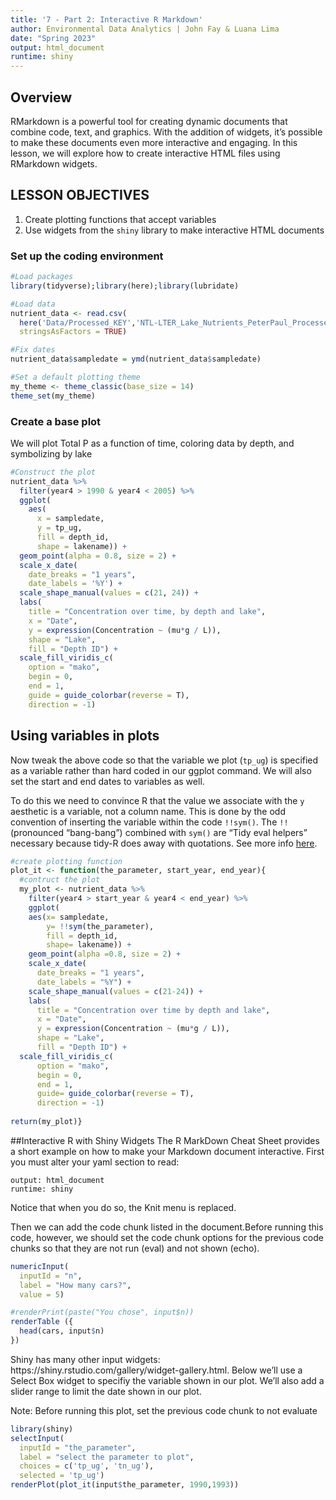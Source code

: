 ```yaml
---
title: '7 - Part 2: Interactive R Markdown'
author: Environmental Data Analytics | John Fay & Luana Lima 
date: "Spring 2023"
output: html_document
runtime: shiny
---
```


## Overview
RMarkdown is a powerful tool for creating dynamic documents that combine code, text, and graphics. With the addition of widgets, it's possible to make these documents even more interactive and engaging. In this lesson, we will explore how to create interactive HTML files using RMarkdown widgets.

## LESSON OBJECTIVES

1. Create plotting functions that accept variables
2. Use widgets from the `shiny` library to make interactive HTML documents

### Set up the coding environment
```r
#Load packages
library(tidyverse);library(here);library(lubridate)

#Load data
nutrient_data <- read.csv(
  here('Data/Processed_KEY','NTL-LTER_Lake_Nutrients_PeterPaul_Processed.csv'),
  stringsAsFactors = TRUE)

#Fix dates
nutrient_data$sampledate = ymd(nutrient_data$sampledate)

#Set a default plotting theme
my_theme <- theme_classic(base_size = 14)
theme_set(my_theme)

```


### Create a base plot
We will plot Total P as a function of time, coloring data by depth, and symbolizing by lake
```r
#Construct the plot
nutrient_data %>% 
  filter(year4 > 1990 & year4 < 2005) %>% 
  ggplot(
    aes(
      x = sampledate, 
      y = tp_ug, 
      fill = depth_id, 
      shape = lakename)) +
  geom_point(alpha = 0.8, size = 2) +
  scale_x_date(
    date_breaks = "1 years",
    date_labels = '%Y') +
  scale_shape_manual(values = c(21, 24)) +
  labs(
    title = "Concentration over time, by depth and lake",
    x = "Date", 
    y = expression(Concentration ~ (mu*g / L)), 
    shape = "Lake", 
    fill = "Depth ID") +
  scale_fill_viridis_c(
    option = "mako", 
    begin = 0, 
    end = 1, 
    guide = guide_colorbar(reverse = T),
    direction = -1)
```

## Using variables in plots
Now tweak the above code so that the variable we plot (`tp_ug`) is specified as a variable rather than hard coded in our ggplot command. We will also set the start and end dates to variables as well. 

To do this we need to convince R that the value we associate with the `y` aesthetic is a variable, not a column name. This is done by the odd convention of inserting the variable within the code `!!sym()`. The `!!` (pronounced "bang-bang") combined with `sym()` are "Tidy eval helpers" necessary because tidy-R does away with quotations. See more info [here](https://ggplot2.tidyverse.org/reference/tidyeval.html).

```r
#create plotting function
plot_it <- function(the_parameter, start_year, end_year){
  #contruct the plot
  my_plot <- nutrient_data %>%
    filter(year4 > start_year & year4 < end_year) %>%
    ggplot(
    aes(x= sampledate,
        y= !!sym(the_parameter),
        fill = depth_id,
        shape= lakename)) +
    geom_point(alpha =0.8, size = 2) +
    scale_x_date(
      date_breaks = "1 years",
      date_labels = "%Y") +
    scale_shape_manual(values = c(21-24)) +
    labs(
      title = "Concentration over time by depth and lake",
      x = "Date",
      y = expression(Concentration ~ (mu*g / L)),
      shape = "Lake",
      fill = "Depth ID") +
  scale_fill_viridis_c(
      option = "mako",
      begin = 0,
      end = 1,
      guide= guide_colorbar(reverse = T), 
      direction = -1)
  
return(my_plot)}
```

##Interactive R with Shiny Widgets
The R MarkDown Cheat Sheet provides a short example on how to make your Markdown document interactive. First you must alter your yaml section to read:  
```
output: html_document
runtime: shiny
```
Notice that when you do so, the Knit menu is replaced. 

Then we can add the code chunk listed in the document.Before running this code, however, we should set the code chunk options for the previous code chunks so that they are not run (eval) and not shown (echo). 

```r
numericInput(
  inputId = "n",
  label = "How many cars?",
  value = 5)

#renderPrint(paste("You chose", input$n))
renderTable ({
  head(cars, input$n)
})
```

Shiny has many other input widgets: https://shiny.rstudio.com/gallery/widget-gallery.html. Below we'll use a Select Box widget to specifiy the variable shown in our plot. We'll also add a slider range to limit the date shown in our plot. 

Note: Before running this plot, set the previous code chunk to not evaluate

```r
library(shiny)
selectInput(
  inputId = "the_parameter",
  label = "select the parameter to plot",
  choices = c('tp_ug', 'tn_ug'),
  selected = 'tp_ug')
renderPlot(plot_it(input$the_parameter, 1990,1993))
```


